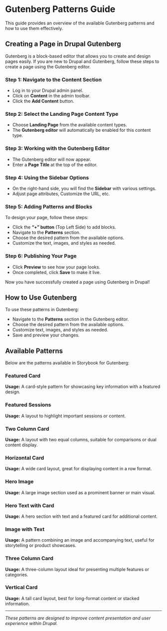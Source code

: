 


# Gutenberg Patterns Guide

This guide provides an overview of the available Gutenberg patterns and how to use them effectively.

## Creating a Page in Drupal Gutenberg

Gutenberg is a block-based editor that allows you to create and design pages easily. If you are new to Drupal and Gutenberg, follow these steps to create a page using the Gutenberg editor.

### Step 1: Navigate to the Content Section
- Log in to your Drupal admin panel.
- Click on **Content** in the admin toolbar.
- Click the **Add Content** button.

### Step 2: Select the Landing Page Content Type
- Choose **Landing Page** from the available content types.
- The **Gutenberg editor** will automatically be enabled for this content type.

### Step 3: Working with the Gutenberg Editor
- The Gutenberg editor will now appear.
- Enter a **Page Title** at the top of the editor.

### Step 4: Using the Sidebar Options
- On the right-hand side, you will find the **Sidebar** with various settings.
- Adjust page attributes, Customize the URL, etc.

### Step 5: Adding Patterns and Blocks
To design your page, follow these steps:

- Click the **“+” button** (Top Left Side) to add blocks.
- Navigate to the **Patterns** section.
- Choose the desired pattern from the available options.
- Customize the text, images, and styles as needed.

### Step 6: Publishing Your Page
- Click **Preview** to see how your page looks.
- Once completed, click **Save** to make it live.

Now you have successfully created a page using Gutenberg in Drupal!


## How to Use Gutenberg

To use these patterns in Gutenberg:

- Navigate to the **Patterns** section in the Gutenberg editor.  
- Choose the desired pattern from the available options.  
- Customize text, images, and styles as needed.  
- Save and preview your changes.  


## Available Patterns

Below are the patterns available in Storybook for Gutenberg:

### Featured Card

**Usage:** A card-style pattern for showcasing key information with a featured design.

<Canvas of={featuredCard.Default} />

### Featured Sessions

**Usage:** A layout to highlight important sessions or content.

<Canvas of={featuredSession.Default} />

### Two Column Card

**Usage:** A layout with two equal columns, suitable for comparisons or dual content display.

<Canvas of={twoColumnCard.Default} />

### Horizontal Card

**Usage:** A wide card layout, great for displaying content in a row format.

<Canvas of={horizontalCard.Default} />

### Hero Image

**Usage:** A large image section used as a prominent banner or main visual.

<Canvas of={heroImage.Default} />

### Hero Text with Card

**Usage:** A hero section with text and a featured card for additional content.

<Canvas of={heroTextCard.Default} />

### Image with Text

**Usage:** A pattern combining an image and accompanying text, useful for storytelling or product showcases.

<Canvas of={imageText.Default} />

### Three Column Card

**Usage:** A three-column layout ideal for presenting multiple features or categories.

<Canvas of={threeColumnCard.Default} />

### Vertical Card

**Usage:** A tall card layout, best for long-format content or stacked information.

<Canvas of={verticalCard.Default} />

---

_These patterns are designed to improve content presentation and user experience within Drupal._
